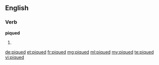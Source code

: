 ==English==

===Verb===
'''piqued'''

# {{en-past of|pique}}

[[de:piqued]]
[[et:piqued]]
[[fr:piqued]]
[[mg:piqued]]
[[ml:piqued]]
[[my:piqued]]
[[te:piqued]]
[[vi:piqued]]